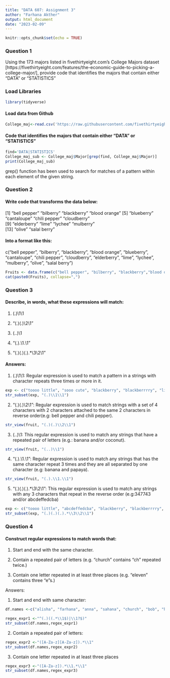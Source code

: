 ```yaml
---
title: "DATA 607: Assignment 3"
author: "Farhana Akther"
output: html_document
date: "2023-02-09"
---
```


```r
knitr::opts_chunk$set(echo = TRUE)
```
### Question 1
Using the 173 majors listed in fivethirtyeight.com’s College Majors dataset [https://fivethirtyeight.com/features/the-economic-guide-to-picking-a-college-major/], provide code that identifies the majors that contain either "DATA" or "STATISTICS"

### Load Libraries

```r
library(tidyverse)
```

#### Load data from Github
```r
College_maj<-read.csv('https://raw.githubusercontent.com/fivethirtyeight/data/master/college-majors/majors-list.csv')
```

#### Code that identifies the majors that contain either "DATA" or "STATISTICS"


```r
find='DATA|STATISTICS'
College_maj_sub <- College_maj$Major[grep(find, College_maj$Major)]
print(College_maj_sub)
```

grep() function has been used to search for matches of a pattern within each element of the given string.

### Question 2

#### Write code that transforms the data below:

[1] "bell pepper"  "bilberry"     "blackberry"   "blood orange"
[5] "blueberry"    "cantaloupe"   "chili pepper" "cloudberry"  
[9] "elderberry"   "lime"         "lychee"       "mulberry"    
[13] "olive"        "salal berry"

#### Into a format like this:

c("bell pepper", "bilberry", "blackberry", "blood orange", "blueberry", "cantaloupe", "chili pepper", "cloudberry", "elderberry", "lime", "lychee", "mulberry", "olive", "salal berry")


```r
Fruits <- data.frame(c("bell pepper", "bilberry", "blackberry","blood orange","blueberry","cantalope","chili pepper","cloudberry","elderberry","lime","lychee","mulberry","olive","salal berry"))
cat(paste0(Fruits), collapse=",")
```


### Question 3

#### Describe, in words, what these expressions will match:

1. (.)\1\1 

2. "(.)(.)\\2\\1"

3. (..)\1

4. "(.).\\1.\\1"

5. "(.)(.)(.).*\\3\\2\\1"

#### Answers: 


1.
(.)\1\1:  Regular expression is used to match a pattern in a strings with character repeats three times or more in it.

```r
exp <- c("toooo little", "sooo cute", "blackberry", "blackberrrry", "limeee", "lime", "12345", "347565", "07770")
str_subset(exp, "(.)\\1\\1")
```
2.
"(.)(.)\\2\\1": Regular expression is used to match strings with a set of 4 characters with 2 characters attached to the same 2 characters in reverse order(e.g: bell pepper and chili pepper).

```r
str_view(fruit, "(.)(.)\\2\\1")
```

3.
(..)\1: This regular expression is used to match any strings that have a repeated pair of letters (e.g.: banana and/or coconut). 

```r
str_view(fruit, "(..)\\1")
```

4.
"(.).\\1.\\1":  Regular expression is used to match any strings that has the same character repeat 3 times and they are all separated by one character (e.g: banana and papaya).

```r
str_view(fruit, "(.).\\1.\\1")
```

5.
"(.)(.)(.).*\\3\\2\\1": This regular expression is used to match any strings with any 3 characters that repeat in the reverse order (e.g:347743 and/or abcdeffedcba)

```r
exp <- c("toooo little", "abcdeffedcba", "blackberry", "blackberrrry", "limeee", "lime", "12345", "07770", "077770", "347743", "34788743")
str_subset(exp, "(.)(.)(.).*\\3\\2\\1")
```


### Question 4

#### Construct regular expressions to match words that:

1. Start and end with the same character.

2. Contain a repeated pair of letters (e.g. "church" contains "ch" repeated twice.)

3. Contain one letter repeated in at least three places (e.g. "eleven" contains three "e"s.)

Answers:

1. Start and end with same character:
```r
df.names <-c("alisha", "farhana", "anna", "sahana", "church", "bob", "harry", "paul", "eleven", "bubble", "cell", "apple", "dog", "ada", "sense", "banana", "pepperoni", "india", "ten", "twelve", "soso", "oso", "bandana", "Louisiana", "Missouri", "Mississippi", "Connecticut", "google", "conscience", "dalda", "short", "Evon", "ele", "Tort")

regex_expr1 <-"^(.)((.*\\1$)|\\1?$)"
str_subset(df.names,regex_expr1)
```

2. Contain a repeated pair of letters:
```r
regex_expr2 <-"([A-Za-z][A-Za-z]).*\\1"
str_subset(df.names,regex_expr2)
```

3. Contain one letter repeated in at least three places
```r
regex_expr3 <-"([A-Za-z]).*\\1.*\\1"
str_subset(df.names,regex_expr3)
```


